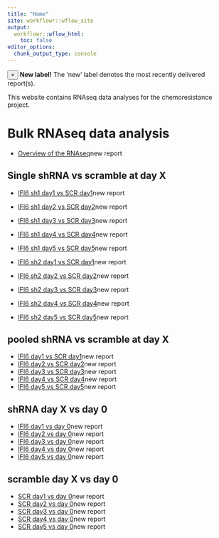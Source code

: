 ```yaml
---
title: "Home"
site: workflowr::wflow_site
output:
  workflowr::wflow_html:
    toc: false
editor_options:
  chunk_output_type: console
---
```


<div class="alert alert-dismissible alert-info">
  <button type="button" class="close" data-dismiss="alert">&times;</button>
  <strong>New label!</strong> The 'new' label denotes the most recently delivered report(s).
</div>

This  website contains RNAseq data analyses for the chemoresistance project.

# Bulk RNAseq data analysis

- [Overview of the RNAseq](01_baseline_analysis.html)<span class="label btn-warning">new report</span>

## Single shRNA vs scramble at day X

- [IFI6 sh1 day1 vs SCR day1](02_de_ifi6_sh1_day1.html)<span class="label btn-warning">new report</span>
- [IFI6 sh1 day2 vs SCR day2](02_de_ifi6_sh1_day2.html)<span class="label btn-warning">new report</span>
- [IFI6 sh1 day3 vs SCR day3](02_de_ifi6_sh1_day3.html)<span class="label btn-warning">new report</span>
- [IFI6 sh1 day4 vs SCR day4](02_de_ifi6_sh1_day4.html)<span class="label btn-warning">new report</span>
- [IFI6 sh1 day5 vs SCR day5](02_de_ifi6_sh1_day5.html)<span class="label btn-warning">new report</span>

- [IFI6 sh2 day1 vs SCR day1](02_de_ifi6_sh1_day1.html)<span class="label btn-warning">new report</span>
- [IFI6 sh2 day2 vs SCR day2](02_de_ifi6_sh1_day2.html)<span class="label btn-warning">new report</span>
- [IFI6 sh2 day3 vs SCR day3](02_de_ifi6_sh1_day3.html)<span class="label btn-warning">new report</span>
- [IFI6 sh2 day4 vs SCR day4](02_de_ifi6_sh1_day4.html)<span class="label btn-warning">new report</span>
- [IFI6 sh2 day5 vs SCR day5](02_de_ifi6_sh1_day5.html)<span class="label btn-warning">new report</span>

## pooled shRNA vs scramble at day X

- [IFI6 day1 vs SCR day1](03_de_ifi6_scr_day1.html)<span class="label btn-warning">new report</span>
- [IFI6 day2 vs SCR day2](03_de_ifi6_scr_day2.html)<span class="label btn-warning">new report</span>
- [IFI6 day3 vs SCR day3](03_de_ifi6_scr_day3.html)<span class="label btn-warning">new report</span>
- [IFI6 day4 vs SCR day4](03_de_ifi6_scr_day4.html)<span class="label btn-warning">new report</span>
- [IFI6 day5 vs SCR day5](03_de_ifi6_scr_day5.html)<span class="label btn-warning">new report</span>

## shRNA day X vs day 0

- [IFI6 day1 vs day 0](04_de_ifi6_day1_day0.html)<span class="label btn-warning">new report</span>
- [IFI6 day2 vs day 0](04_de_ifi6_day2_day0.html)<span class="label btn-warning">new report</span>
- [IFI6 day3 vs day 0](04_de_ifi6_day3_day0.html)<span class="label btn-warning">new report</span>
- [IFI6 day4 vs day 0](04_de_ifi6_day4_day0.html)<span class="label btn-warning">new report</span>
- [IFI6 day5 vs day 0](04_de_ifi6_day5_day0.html)<span class="label btn-warning">new report</span>

## scramble day X vs day 0

- [SCR day1 vs day 0](05_de_scr_day1_day0.html)<span class="label btn-warning">new report</span>
- [SCR day2 vs day 0](05_de_scr_day2_day0.html)<span class="label btn-warning">new report</span>
- [SCR day3 vs day 0](05_de_scr_day3_day0.html)<span class="label btn-warning">new report</span>
- [SCR day4 vs day 0](05_de_scr_day4_day0.html)<span class="label btn-warning">new report</span>
- [SCR day5 vs day 0](05_de_scr_day5_day0.html)<span class="label btn-warning">new report</span>


